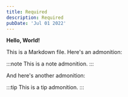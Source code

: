 ```yaml
---
title: Required
description: Required
pubDate: 'Jul 01 2022'
---
```


**Hello, World!**

This is a Markdown file. Here's an admonition:

:::note
This is a note admonition.
:::

And here's another admonition:

:::tip
This is a tip admonition.
:::
